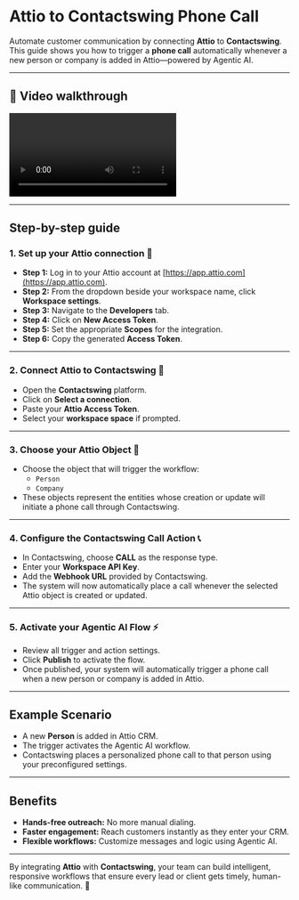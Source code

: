 # Attio to Contactswing Phone Call

Automate customer communication by connecting **Attio** to **Contactswing**. This guide shows you how to trigger a **phone call** automatically whenever a new person or company is added in Attio—powered by Agentic AI.

---

## 🎥 Video walkthrough

<div class="card-video">
  <video 
    src="https://storage.googleapis.com/helpsessionvideos/Contactswing/Videos/attio.mp4" 
    autoplay 
    playsinline 
    controls 
    title="Attio to Contactswing Workflow"
  ></video>
</div>

---

## Step-by-step guide

### 1. Set up your Attio connection 🔐

- **Step 1:** Log in to your Attio account at [https://app.attio.com](https://app.attio.com).
- **Step 2:** From the dropdown beside your workspace name, click **Workspace settings**.
- **Step 3:** Navigate to the **Developers** tab.
- **Step 4:** Click on **New Access Token**.
- **Step 5:** Set the appropriate **Scopes** for the integration.
- **Step 6:** Copy the generated **Access Token**.

---

### 2. Connect Attio to Contactswing 🔗

- Open the **Contactswing** platform.
- Click on **Select a connection**.
- Paste your **Attio Access Token**.
- Select your **workspace space** if prompted.

---

### 3. Choose your Attio Object 🧩

- Choose the object that will trigger the workflow:  
  - `Person`  
  - `Company`
- These objects represent the entities whose creation or update will initiate a phone call through Contactswing.

---

### 4. Configure the Contactswing Call Action 📞

- In Contactswing, choose **CALL** as the response type.
- Enter your **Workspace API Key**.
- Add the **Webhook URL** provided by Contactswing.
- The system will now automatically place a call whenever the selected Attio object is created or updated.

---

### 5. Activate your Agentic AI Flow ⚡

- Review all trigger and action settings.
- Click **Publish** to activate the flow.
- Once published, your system will automatically trigger a phone call when a new person or company is added in Attio.

---

## Example Scenario

- A new **Person** is added in Attio CRM.
- The trigger activates the Agentic AI workflow.
- Contactswing places a personalized phone call to that person using your preconfigured settings.

---

## Benefits

- **Hands-free outreach:** No more manual dialing.
- **Faster engagement:** Reach customers instantly as they enter your CRM.
- **Flexible workflows:** Customize messages and logic using Agentic AI.

---

By integrating **Attio** with **Contactswing**, your team can build intelligent, responsive workflows that ensure every lead or client gets timely, human-like communication. 🤖
